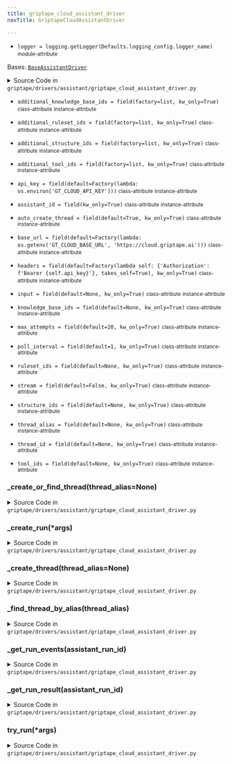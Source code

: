 ```yaml
---
title: griptape_cloud_assistant_driver
navTitle: GriptapeCloudAssistantDriver

---
```


-   `logger = logging.getLogger(Defaults.logging_config.logger_name)` <small>module-attribute</small>  <span id="griptape.drivers.assistant.griptape_cloud_assistant_driver.logger"></span> 

<span id="griptape.drivers.assistant.griptape_cloud_assistant_driver.GriptapeCloudAssistantDriver"></span>

Bases:
 [`BaseAssistantDriver`](./#griptape.drivers.assistant.BaseAssistantDriver "BaseAssistantDriver (griptape.drivers.assistant.BaseAssistantDriver)")

<details><summary>Source Code in <code>griptape&#47;drivers&#47;assistant&#47;griptape_cloud_assistant_driver.py</code></summary>

```python
@define
class GriptapeCloudAssistantDriver(BaseAssistantDriver):
    base_url: str = field(
        default=Factory(lambda: os.getenv("GT_CLOUD_BASE_URL", "https://cloud.griptape.ai")),
    )
    api_key: str = field(default=Factory(lambda: os.environ["GT_CLOUD_API_KEY"]))
    headers: dict = field(
        default=Factory(lambda self: {"Authorization": f"Bearer {self.api_key}"}, takes_self=True),
        kw_only=True,
    )
    input: Optional[str] = field(default=None, kw_only=True)
    assistant_id: str = field(kw_only=True)
    thread_id: Optional[str] = field(default=None, kw_only=True)
    thread_alias: Optional[str] = field(default=None, kw_only=True)
    ruleset_ids: Optional[list[str]] = field(default=None, kw_only=True)
    additional_ruleset_ids: list[str] = field(factory=list, kw_only=True)
    knowledge_base_ids: Optional[list[str]] = field(default=None, kw_only=True)
    additional_knowledge_base_ids: list[str] = field(factory=list, kw_only=True)
    structure_ids: Optional[list[str]] = field(default=None, kw_only=True)
    additional_structure_ids: list[str] = field(factory=list, kw_only=True)
    tool_ids: Optional[list[str]] = field(default=None, kw_only=True)
    additional_tool_ids: list[str] = field(factory=list, kw_only=True)
    stream: bool = field(default=False, kw_only=True)
    poll_interval: int = field(default=1, kw_only=True)
    max_attempts: int = field(default=20, kw_only=True)
    auto_create_thread: bool = field(default=True, kw_only=True)

    def try_run(self, *args: BaseArtifact) -> TextArtifact:
        if self.thread_id is None and self.auto_create_thread:
            self._create_or_find_thread(self.thread_alias)
        assistant_run_id = self._create_run(*args)
        run_result = self._get_run_result(assistant_run_id)

        run_result.meta.update(
            {"assistant_id": self.assistant_id, "assistant_run_id": assistant_run_id, "thread_id": self.thread_id}
        )

        return run_result

    def _create_or_find_thread(self, thread_alias: Optional[str] = None) -> None:
        if thread_alias is None:
            self.thread_id = self._create_thread()
        else:
            thread = self._find_thread_by_alias(thread_alias)

            if thread is None:
                self.thread_id = self._create_thread(thread_alias)
            else:
                self.thread_id = thread["thread_id"]

    def _create_thread(self, thread_alias: Optional[str] = None) -> str:
        url = griptape_cloud_url(self.base_url, "api/threads")

        body = {"name": uuid.uuid4().hex}
        if thread_alias is not None:
            body["alias"] = thread_alias

        response = requests.post(url, json=body, headers=self.headers)
        response.raise_for_status()
        return response.json()["thread_id"]

    def _create_run(self, *args: BaseArtifact) -> str:
        url = griptape_cloud_url(self.base_url, f"api/assistants/{self.assistant_id}/runs")

        response = requests.post(
            url,
            json={
                "args": [arg.value for arg in args],
                "stream": self.stream,
                "thread_id": self.thread_id,
                "input": self.input,
                **({"ruleset_ids": self.ruleset_ids} if self.ruleset_ids is not None else {}),
                "additional_ruleset_ids": self.additional_ruleset_ids,
                **({"knowledge_base_ids": self.knowledge_base_ids} if self.knowledge_base_ids is not None else {}),
                "additional_knowledge_base_ids": self.additional_knowledge_base_ids,
                **({"structure_ids": self.structure_ids} if self.structure_ids is not None else {}),
                "additional_structure_ids": self.additional_structure_ids,
                **({"tool_ids": self.tool_ids} if self.tool_ids is not None else {}),
                "additional_tool_ids": self.additional_tool_ids,
            },
            headers=self.headers,
        )
        response.raise_for_status()
        return response.json()["assistant_run_id"]

    def _get_run_result(self, assistant_run_id: str) -> TextArtifact:
        events = self._get_run_events(assistant_run_id)
        output = None

        for event in events:
            if event["origin"] == "ASSISTANT":
                event_payload = event["payload"]
                try:
                    EventBus.publish_event(BaseEvent.from_dict(event_payload))
                except ValueError as e:
                    logger.warning("Failed to deserialize event: %s", e)
                if event["type"] == "FinishStructureRunEvent":
                    output = TextArtifact.from_dict(event_payload["output_task_output"])

        if output is None:
            raise ValueError("Output not found.")

        return output

    def _get_run_events(self, assistant_run_id: str) -> Iterator[dict]:
        url = griptape_cloud_url(self.base_url, f"api/assistant-runs/{assistant_run_id}/events/stream")
        with requests.get(url, headers=self.headers, stream=True) as response:
            response.raise_for_status()
            for line in response.iter_lines():
                if line:
                    decoded_line = line.decode("utf-8")
                    if decoded_line.startswith("data:"):
                        yield json.loads(decoded_line.removeprefix("data:").strip())

    def _find_thread_by_alias(self, thread_alias: str) -> Optional[dict]:
        url = griptape_cloud_url(self.base_url, "api/threads")
        response = requests.get(url, params={"alias": thread_alias}, headers=self.headers)
        response.raise_for_status()

        threads = response.json()["threads"]

        return next((thread for thread in threads if thread["alias"] == thread_alias), None)
```

</details>

-   `additional_knowledge_base_ids = field(factory=list, kw_only=True)` <small>class-attribute</small> <small>instance-attribute</small>  <span id="griptape.drivers.assistant.griptape_cloud_assistant_driver.GriptapeCloudAssistantDriver.additional_knowledge_base_ids"></span> 

-   `additional_ruleset_ids = field(factory=list, kw_only=True)` <small>class-attribute</small> <small>instance-attribute</small>  <span id="griptape.drivers.assistant.griptape_cloud_assistant_driver.GriptapeCloudAssistantDriver.additional_ruleset_ids"></span> 

-   `additional_structure_ids = field(factory=list, kw_only=True)` <small>class-attribute</small> <small>instance-attribute</small>  <span id="griptape.drivers.assistant.griptape_cloud_assistant_driver.GriptapeCloudAssistantDriver.additional_structure_ids"></span> 

-   `additional_tool_ids = field(factory=list, kw_only=True)` <small>class-attribute</small> <small>instance-attribute</small>  <span id="griptape.drivers.assistant.griptape_cloud_assistant_driver.GriptapeCloudAssistantDriver.additional_tool_ids"></span> 

-   `api_key = field(default=Factory(lambda: os.environ['GT_CLOUD_API_KEY']))` <small>class-attribute</small> <small>instance-attribute</small>  <span id="griptape.drivers.assistant.griptape_cloud_assistant_driver.GriptapeCloudAssistantDriver.api_key"></span> 

-   `assistant_id = field(kw_only=True)` <small>class-attribute</small> <small>instance-attribute</small>  <span id="griptape.drivers.assistant.griptape_cloud_assistant_driver.GriptapeCloudAssistantDriver.assistant_id"></span> 

-   `auto_create_thread = field(default=True, kw_only=True)` <small>class-attribute</small> <small>instance-attribute</small>  <span id="griptape.drivers.assistant.griptape_cloud_assistant_driver.GriptapeCloudAssistantDriver.auto_create_thread"></span> 

-   `base_url = field(default=Factory(lambda: os.getenv('GT_CLOUD_BASE_URL', 'https://cloud.griptape.ai')))` <small>class-attribute</small> <small>instance-attribute</small>  <span id="griptape.drivers.assistant.griptape_cloud_assistant_driver.GriptapeCloudAssistantDriver.base_url"></span> 

-   `headers = field(default=Factory(lambda self: {'Authorization': f'Bearer {self.api_key}'}, takes_self=True), kw_only=True)` <small>class-attribute</small> <small>instance-attribute</small>  <span id="griptape.drivers.assistant.griptape_cloud_assistant_driver.GriptapeCloudAssistantDriver.headers"></span> 

-   `input = field(default=None, kw_only=True)` <small>class-attribute</small> <small>instance-attribute</small>  <span id="griptape.drivers.assistant.griptape_cloud_assistant_driver.GriptapeCloudAssistantDriver.input"></span> 

-   `knowledge_base_ids = field(default=None, kw_only=True)` <small>class-attribute</small> <small>instance-attribute</small>  <span id="griptape.drivers.assistant.griptape_cloud_assistant_driver.GriptapeCloudAssistantDriver.knowledge_base_ids"></span> 

-   `max_attempts = field(default=20, kw_only=True)` <small>class-attribute</small> <small>instance-attribute</small>  <span id="griptape.drivers.assistant.griptape_cloud_assistant_driver.GriptapeCloudAssistantDriver.max_attempts"></span> 

-   `poll_interval = field(default=1, kw_only=True)` <small>class-attribute</small> <small>instance-attribute</small>  <span id="griptape.drivers.assistant.griptape_cloud_assistant_driver.GriptapeCloudAssistantDriver.poll_interval"></span> 

-   `ruleset_ids = field(default=None, kw_only=True)` <small>class-attribute</small> <small>instance-attribute</small>  <span id="griptape.drivers.assistant.griptape_cloud_assistant_driver.GriptapeCloudAssistantDriver.ruleset_ids"></span> 

-   `stream = field(default=False, kw_only=True)` <small>class-attribute</small> <small>instance-attribute</small>  <span id="griptape.drivers.assistant.griptape_cloud_assistant_driver.GriptapeCloudAssistantDriver.stream"></span> 

-   `structure_ids = field(default=None, kw_only=True)` <small>class-attribute</small> <small>instance-attribute</small>  <span id="griptape.drivers.assistant.griptape_cloud_assistant_driver.GriptapeCloudAssistantDriver.structure_ids"></span> 

-   `thread_alias = field(default=None, kw_only=True)` <small>class-attribute</small> <small>instance-attribute</small>  <span id="griptape.drivers.assistant.griptape_cloud_assistant_driver.GriptapeCloudAssistantDriver.thread_alias"></span> 

-   `thread_id = field(default=None, kw_only=True)` <small>class-attribute</small> <small>instance-attribute</small>  <span id="griptape.drivers.assistant.griptape_cloud_assistant_driver.GriptapeCloudAssistantDriver.thread_id"></span> 

-   `tool_ids = field(default=None, kw_only=True)` <small>class-attribute</small> <small>instance-attribute</small>  <span id="griptape.drivers.assistant.griptape_cloud_assistant_driver.GriptapeCloudAssistantDriver.tool_ids"></span> 

<span id="griptape.drivers.assistant.griptape_cloud_assistant_driver.GriptapeCloudAssistantDriver._create_or_find_thread"></span>

### \_create_or_find_thread(thread_alias=None)

<details><summary>Source Code in <code>griptape&#47;drivers&#47;assistant&#47;griptape_cloud_assistant_driver.py</code></summary>

```python
def _create_or_find_thread(self, thread_alias: Optional[str] = None) -> None:
    if thread_alias is None:
        self.thread_id = self._create_thread()
    else:
        thread = self._find_thread_by_alias(thread_alias)

        if thread is None:
            self.thread_id = self._create_thread(thread_alias)
        else:
            self.thread_id = thread["thread_id"]
```

</details>

<span id="griptape.drivers.assistant.griptape_cloud_assistant_driver.GriptapeCloudAssistantDriver._create_run"></span>

### \_create_run(\*args)

<details><summary>Source Code in <code>griptape&#47;drivers&#47;assistant&#47;griptape_cloud_assistant_driver.py</code></summary>

```python
def _create_run(self, *args: BaseArtifact) -> str:
    url = griptape_cloud_url(self.base_url, f"api/assistants/{self.assistant_id}/runs")

    response = requests.post(
        url,
        json={
            "args": [arg.value for arg in args],
            "stream": self.stream,
            "thread_id": self.thread_id,
            "input": self.input,
            **({"ruleset_ids": self.ruleset_ids} if self.ruleset_ids is not None else {}),
            "additional_ruleset_ids": self.additional_ruleset_ids,
            **({"knowledge_base_ids": self.knowledge_base_ids} if self.knowledge_base_ids is not None else {}),
            "additional_knowledge_base_ids": self.additional_knowledge_base_ids,
            **({"structure_ids": self.structure_ids} if self.structure_ids is not None else {}),
            "additional_structure_ids": self.additional_structure_ids,
            **({"tool_ids": self.tool_ids} if self.tool_ids is not None else {}),
            "additional_tool_ids": self.additional_tool_ids,
        },
        headers=self.headers,
    )
    response.raise_for_status()
    return response.json()["assistant_run_id"]
```

</details>

<span id="griptape.drivers.assistant.griptape_cloud_assistant_driver.GriptapeCloudAssistantDriver._create_thread"></span>

### \_create_thread(thread_alias=None)

<details><summary>Source Code in <code>griptape&#47;drivers&#47;assistant&#47;griptape_cloud_assistant_driver.py</code></summary>

```python
def _create_thread(self, thread_alias: Optional[str] = None) -> str:
    url = griptape_cloud_url(self.base_url, "api/threads")

    body = {"name": uuid.uuid4().hex}
    if thread_alias is not None:
        body["alias"] = thread_alias

    response = requests.post(url, json=body, headers=self.headers)
    response.raise_for_status()
    return response.json()["thread_id"]
```

</details>

<span id="griptape.drivers.assistant.griptape_cloud_assistant_driver.GriptapeCloudAssistantDriver._find_thread_by_alias"></span>

### \_find_thread_by_alias(thread_alias)

<details><summary>Source Code in <code>griptape&#47;drivers&#47;assistant&#47;griptape_cloud_assistant_driver.py</code></summary>

```python
def _find_thread_by_alias(self, thread_alias: str) -> Optional[dict]:
    url = griptape_cloud_url(self.base_url, "api/threads")
    response = requests.get(url, params={"alias": thread_alias}, headers=self.headers)
    response.raise_for_status()

    threads = response.json()["threads"]

    return next((thread for thread in threads if thread["alias"] == thread_alias), None)
```

</details>

<span id="griptape.drivers.assistant.griptape_cloud_assistant_driver.GriptapeCloudAssistantDriver._get_run_events"></span>

### \_get_run_events(assistant_run_id)

<details><summary>Source Code in <code>griptape&#47;drivers&#47;assistant&#47;griptape_cloud_assistant_driver.py</code></summary>

```python
def _get_run_events(self, assistant_run_id: str) -> Iterator[dict]:
    url = griptape_cloud_url(self.base_url, f"api/assistant-runs/{assistant_run_id}/events/stream")
    with requests.get(url, headers=self.headers, stream=True) as response:
        response.raise_for_status()
        for line in response.iter_lines():
            if line:
                decoded_line = line.decode("utf-8")
                if decoded_line.startswith("data:"):
                    yield json.loads(decoded_line.removeprefix("data:").strip())
```

</details>

<span id="griptape.drivers.assistant.griptape_cloud_assistant_driver.GriptapeCloudAssistantDriver._get_run_result"></span>

### \_get_run_result(assistant_run_id)

<details><summary>Source Code in <code>griptape&#47;drivers&#47;assistant&#47;griptape_cloud_assistant_driver.py</code></summary>

```python
def _get_run_result(self, assistant_run_id: str) -> TextArtifact:
    events = self._get_run_events(assistant_run_id)
    output = None

    for event in events:
        if event["origin"] == "ASSISTANT":
            event_payload = event["payload"]
            try:
                EventBus.publish_event(BaseEvent.from_dict(event_payload))
            except ValueError as e:
                logger.warning("Failed to deserialize event: %s", e)
            if event["type"] == "FinishStructureRunEvent":
                output = TextArtifact.from_dict(event_payload["output_task_output"])

    if output is None:
        raise ValueError("Output not found.")

    return output
```

</details>

<span id="griptape.drivers.assistant.griptape_cloud_assistant_driver.GriptapeCloudAssistantDriver.try_run"></span>

### try_run(\*args)

<details><summary>Source Code in <code>griptape&#47;drivers&#47;assistant&#47;griptape_cloud_assistant_driver.py</code></summary>

```python
def try_run(self, *args: BaseArtifact) -> TextArtifact:
    if self.thread_id is None and self.auto_create_thread:
        self._create_or_find_thread(self.thread_alias)
    assistant_run_id = self._create_run(*args)
    run_result = self._get_run_result(assistant_run_id)

    run_result.meta.update(
        {"assistant_id": self.assistant_id, "assistant_run_id": assistant_run_id, "thread_id": self.thread_id}
    )

    return run_result
```

</details>

